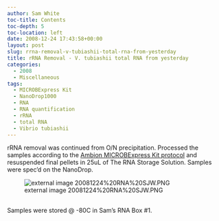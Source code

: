 ```yaml
---
author: Sam White
toc-title: Contents
toc-depth: 5
toc-location: left
date: 2008-12-24 17:43:58+00:00
layout: post
slug: rrna-removal-v-tubiashii-total-rna-from-yesterday
title: rRNA Removal - V. tubiashii total RNA from yesterday
categories:
  - 2008
  - Miscellaneous
tags:
  - MICROBExpress Kit
  - NanoDrop1000
  - RNA
  - RNA quantification
  - rRNA
  - total RNA
  - Vibrio tubiashii
---
```


rRNA removal was continued from O/N precipitation. Processed the samples according to the [Ambion MICROBExpress Kit protocol](https://aquacul4.fish.washington.edu/Protocols:Information%20Sheets/Commercial%20Protocols:Manuals/Ambion%20-%20MICROBexpress%20bacterial%20mRNA%20kit.pdf) and resuspended final pellets in 25uL of The RNA Storage Solution. Samples were spec'd on the NanoDrop.

![external image 20081224%20RNA%20SJW.PNG](https://eagle.fish.washington.edu/Arabidopsis/RNA%20Spec%20Readings/20081224%20RNA%20SJW.PNG)



## 



Samples were stored @ -80C in Sam's RNA Box #1.
